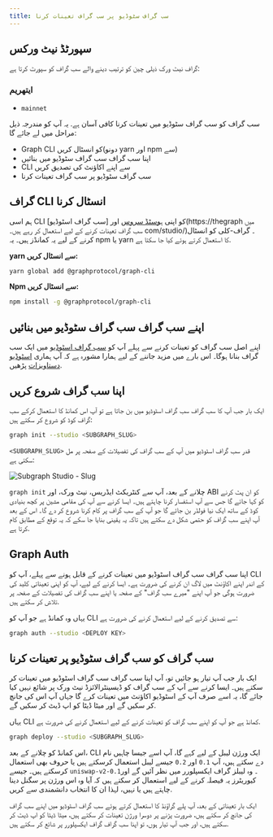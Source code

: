 ```yaml
---
title: سب گراف سٹوڈیو پر سب گراف تعینات کرنا
---
```


## سپورٹڈ نیٹ ورکس

گراف نیٹ ورک ذیلی چین کو ترتیب دینے والے سب گراف کو سپورٹ کرتا ہے:

### ایتھریم

- `mainnet`

سب گراف کو سب گراف سٹوڈیو میں تعینات کرنا کافی آسان ہے. یہ آپ کو مندرجہ ذیل مراحل میں لے جائے گا:

- Graph CLI کو انسٹال کریں(دونو yarn اور npm سے)
- اپنا سب گراف سب گراف سٹوڈیو میں بنائیں
- CLI سے اپنے اکاؤنٹ کی تصدیق کریں
- سب گراف سٹوڈیو پر سب گراف تعینات کرنا

## گراف CLI انسٹال کرنا

ہم اسی CLI کو اپنی [ہوسٹڈ سروس](https://thegraph.com/hosted-service/) اور [سب گراف اسٹوڈیو](https://thegraph میں سب گراف تعینات کرنے کے لیے استعمال کر رہے ہیں۔ com/studio/)۔ گراف-کلی کو انسٹال کرنے کے لیے یہ کمانڈز ہیں۔ یہ npm یا yarn کا استعمال کرتے ہوئے کیا جا سکتا ہے.

**yarn سے انسٹال کریں:**

```bash
yarn global add @graphprotocol/graph-cli
```

**Npm سے انسٹال کریں:**

```bash
npm install -g @graphprotocol/graph-cli
```

## اپنے سب گراف سب گراف سٹوڈیو میں بنائیں

اپنے اصل سب گراف کو تعینات کرنے سے پہلے آپ کو [سب گراف اسٹوڈیو](https://thegraph.com/studio/) میں ایک سب گراف بنانا ہوگا۔ اس بارے میں مزید جاننے کے لیے ہمارا مشورہ ہے کہ آپ ہماری [اسٹوڈیو دستاویزات](/deploying/subgraph-studio) پڑھیں.

## اپنا سب گراف شروع کریں

ایک بار جب آپ کا سب گراف سب گراف اسٹوڈیو میں بن جاتا ہے تو آپ اس کمانڈ کا استعمال کرکے سب گراف کوڈ کو شروع کر سکتے ہیں:

```bash
graph init --studio <SUBGRAPH_SLUG>
```

`<SUBGRAPH_SLUG>` قدر سب گراف اسٹوڈیو میں آپ کے سب گراف کی تفصیلات کے صفحہ پر مل سکتی ہے:

![Subgraph Studio - Slug](/img/doc-subgraph-slug.png)

`graph init` چلانے کے بعد، آپ سے کنٹریکٹ ایڈریس، نیٹ ورک، اور ABI کو ان پٹ کرنے کو کہا جائے گا جس سے آپ استفسار کرنا چاہتے ہیں۔ ایسا کرنے سے آپ کی مقامی مشین پر کچھ بنیادی کوڈ کے ساتھ ایک نیا فولڈر بن جائے گا جو آپ کے سب گراف پر کام کرنا شروع کر دے گا۔ اس کے بعد آپ اپنے سب گراف کو حتمی شکل دے سکتے ہیں تاکہ یہ یقینی بنایا جا سکے کہ یہ توقع کے مطابق کام کرتا ہے.

## Graph Auth

اپنا سب گراف سب گراف اسٹوڈیو میں تعینات کرنے کے قابل ہونے سے پہلے، آپ کو CLI کے اندر اپنے اکاؤنٹ میں لاگ ان کرنے کی ضرورت ہے۔ ایسا کرنے کے لیے، آپ کو اپنی تعیناتی کلید کی ضرورت ہوگی جو آپ اپنے "میرے سب گراف" کے صفحہ یا اپنے سب گراف کی تفصیلات کے صفحہ پر تلاش کر سکتے ہیں.

یہاں وہ کمانڈ ہے جو آپ کو CLI سے تصدیق کرنے کے لیے استعمال کرنے کی ضرورت ہے:

```bash
graph auth --studio <DEPLOY KEY>
```

## سب گراف کو سب گراف سٹوڈیو پر تعینات کرنا

ایک بار جب آپ تیار ہو جائیں تو، آپ اپنا سب گراف سب گراف اسٹوڈیو میں تعینات کر سکتے ہیں۔ ایسا کرنے سے آپ کے سب گراف کو ڈیسینٹرالائزڈ نیٹ ورک پر شائع نہیں کیا جائے گا، یہ اسے صرف آپ کے اسٹوڈیو اکاؤنٹ میں تعینات کرے گا جہاں آپ اس کی جانچ کر سکیں گے اور میٹا ڈیٹا کو اپ ڈیٹ کر سکیں گے.

یہاں CLI کمانڈ ہے جو آپ کو اپنے سب گراف کو تعینات کرنے کے لیے استعمال کرنے کی ضرورت ہے.

```bash
graph deploy --studio <SUBGRAPH_SLUG>
```

اس کمانڈ کو چلانے کے بعد، CLI ایک ورژن لیبل کے لیے کہے گا، آپ اسے جیسا چاہیں نام دے سکتے ہیں، آپ `0.1` اور `0.2` جیسے لیبل استعمال کرسکتے ہیں یا حروف بھی استعمال کرسکتے ہیں۔ جیسے `uniswap-v2-0.1`۔ وہ لیبلز گراف ایکسپلورر میں نظر آئیں گے اور کیوریٹرز یہ فیصلہ کرنے کے لیے استعمال کر سکتے ہیں کہ آیا وہ اس ورژن پر سگنل دینا چاہتے ہیں یا نہیں، لہذا ان کا انتخاب دانشمندی سے کریں.

ایک بار تعیناتی کے بعد، آپ پلے گراؤنڈ کا استعمال کرتے ہوئے سب گراف اسٹوڈیو میں اپنے سب گراف کی جانچ کر سکتے ہیں، ضرورت پڑنے پر دوسرا ورژن تعینات کر سکتے ہیں، میٹا ڈیٹا کو اپ ڈیٹ کر سکتے ہیں، اور جب آپ تیار ہوں، تو اپنا سب گراف گراف ایکسپلورر پر شائع کر سکتے ہیں.
